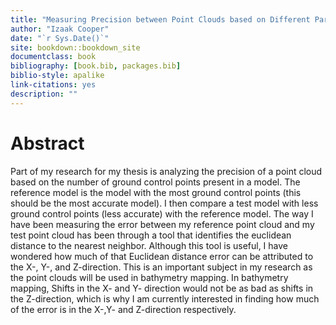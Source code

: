 ```yaml
--- 
title: "Measuring Precision between Point Clouds based on Different Parameters"
author: "Izaak Cooper"
date: "`r Sys.Date()`"
site: bookdown::bookdown_site
documentclass: book
bibliography: [book.bib, packages.bib]
biblio-style: apalike
link-citations: yes
description: ""
---
```


# Abstract

Part of my research for my thesis is analyzing the precision of a point cloud based on the number of ground control points present in a model. The reference model is the model with the most ground control points (this should be the most accurate model). I then compare a test model with less ground control points (less accurate) with the reference model. The way I have been measuring the error between my reference point cloud and my test point cloud has been through a tool that identifies the euclidean distance to the nearest neighbor. Although this tool is useful, I have wondered how much of that Euclidean distance error can be attributed to the X-, Y-, and Z-direction. This is an important subject in my research as the point clouds will be used in bathymetry mapping. In bathymetry mapping, Shifts in the X- and Y- direction would not be as bad as shifts in the Z-direction, which is why I am currently interested in finding how much of the error is in the X-,Y- and Z-direction respectively.

